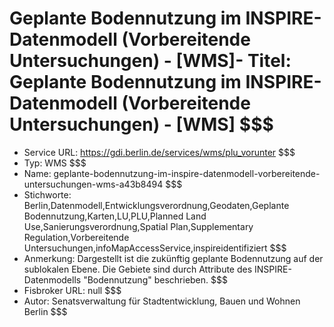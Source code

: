 # Geplante Bodennutzung im INSPIRE-Datenmodell (Vorbereitende Untersuchungen) - [WMS]- Titel: Geplante Bodennutzung im INSPIRE-Datenmodell (Vorbereitende Untersuchungen) - [WMS] $$$
- Service URL: https://gdi.berlin.de/services/wms/plu_vorunter $$$
- Typ: WMS $$$
- Name: geplante-bodennutzung-im-inspire-datenmodell-vorbereitende-untersuchungen-wms-a43b8494 $$$
- Stichworte: Berlin,Datenmodell,Entwicklungsverordnung,Geodaten,Geplante Bodennutzung,Karten,LU,PLU,Planned Land Use,Sanierungsverordnung,Spatial Plan,Supplementary Regulation,Vorbereitende Untersuchungen,infoMapAccessService,inspireidentifiziert $$$
- Anmerkung: Dargestellt ist die zukünftig geplante Bodennutzung auf der sublokalen Ebene. Die Gebiete sind durch Attribute des INSPIRE-Datenmodells "Bodennutzung" beschrieben. $$$
- Fisbroker URL: null $$$
- Autor: Senatsverwaltung für Stadtentwicklung, Bauen und Wohnen Berlin $$$
